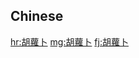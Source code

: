 {{also|胡蘿蔔|胡萝卜}}
==Chinese==
{{zh-see|胡蘿蔔|v}}

{{zh-cat|Vegetables}}

[[hr:胡蘿卜]]
[[mg:胡蘿卜]]
[[fj:胡蘿卜]]